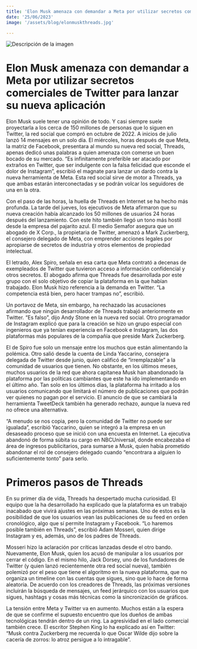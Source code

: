 ```yaml
---
title: 'Elon Musk amenaza con demandar a Meta por utilizar secretos comerciales de Twitter para lanzar su nueva aplicación'
date: '25/06/2023'
image: '/assets/blog/elonmuskthreads.jpg'

---
```

<Image src="/assets/blog/elonmuskthreads.jpg" alt="Descripción de la imagen" width={1000} height={1000} className="mb-4 w-100 image-blog-section"/>

<h1 className="text-title-blog-section mb-4">Elon Musk amenaza con demandar a Meta por utilizar secretos comerciales de Twitter para lanzar su nueva aplicación</h1>


Elon Musk suele tener una opinión de todo. Y casi siempre suele proyectarla a los cerca de 150 millones de personas que lo siguen en Twitter, la red social que compró en octubre de 2022. A inicios de julio lanzó 14 mensajes en un solo día. El miércoles, horas después de que Meta, la matriz de Facebook, presentara al mundo su nueva red social, Threads, apenas dedicó unas palabras a quien amenaza con comerse un buen bocado de su mercado. “Es infinitamente preferible ser atacado por extraños en Twitter, que ser indulgente con la falsa felicidad que esconde el dolor de Instagram”, escribió el magnate para lanzar un dardo contra la nueva herramienta de Meta. Esta red social sirve de motor a Threads, ya que ambas estarán interconectadas y se podrán volcar los seguidores de una en la otra.

Con el paso de las horas, la huella de Threads en Internet se ha hecho más profunda. La tarde del jueves, los ejecutivos de Meta afirmaron que su nueva creación había alcanzado los 50 millones de usuarios 24 horas después del lanzamiento. Con este hito también llegó un tono más hostil desde la empresa del pajarito azul. El medio Semafor asegura que un abogado de X Corp., la propietaria de Twitter, amenazó a Mark Zuckerberg, el consejero delegado de Meta, con emprender acciones legales por apropiarse de secretos de industria y otros elementos de propiedad intelectual.

El letrado, Alex Spiro, señala en esa carta que Meta contrató a decenas de exempleados de Twitter que tuvieron acceso a información confidencial y otros secretos. El abogado afirma que Threads fue desarrollada por este grupo con el solo objetivo de copiar la plataforma en la que habían trabajado. Elon Musk hizo referencia a la demanda en Twitter. “La competencia está bien, pero hacer trampas no”, escribió.



Un portavoz de Meta, sin embargo, ha rechazado las acusaciones afirmando que ningún desarrollador de Threads trabajó anteriormente en Twitter. “Es falso”, dijo Andy Stone en la nueva red social. Otro programador de Instagram explicó que para la creación se hizo un grupo especial con ingenieros que ya tenían experiencia en Facebook e Instagram, las dos plataformas más populares de la compañía que preside Mark Zuckerberg.

El de Spiro fue solo un mensaje entre los muchos que están alimentando la polémica. Otro salió desde la cuenta de Linda Yaccarino, consejera delegada de Twitter desde junio, quien calificó de “irremplazable” a la comunidad de usuarios que tienen. No obstante, en los últimos meses, muchos usuarios de la red que ahora capitanea Musk han abandonado la plataforma por las políticas cambiantes que este ha ido implementando en el último año. Tan solo en los últimos días, la plataforma ha irritado a los usuarios comunicando que limitará el número de publicaciones que podrán ver quienes no pagan por el servicio. El anuncio de que se cambiará la herramienta TweetDeck también ha generado rechazo, aunque la nueva red no ofrece una alternativa.

“A menudo se nos copia, pero la comunidad de Twitter no puede ser igualada”, escribió Yaccarino, quien se integró a la empresa en un desaseado proceso que se inició con una encuesta en Internet. La ejecutiva abandonó de forma súbita su cargo en NBCUniversal, donde encabezaba el área de ingresos publicitarios, para sumarse a Musk, quien había prometido abandonar el rol de consejero delegado cuando “encontrara a alguien lo suficientemente tonto” para serlo.



# Primeros pasos de Threads

En su primer día de vida, Threads ha despertado mucha curiosidad. El equipo que la ha desarrollado ha explicado que la plataforma es un trabajo inacabado que vivirá ajustes en las próximas semanas. Uno de estos es la posibilidad de que los usuarios vean las publicaciones de su feed en orden cronológico, algo que sí permite Instagram y Facebook. “Lo haremos posible también en Threads”, escribió Adam Mosseri, quien dirige Instagram y es, además, uno de los padres de Threads.

Mosseri hizo la aclaración por críticas lanzadas desde el otro bando. Nuevamente, Elon Musk, quien los acusó de manipular a los usuarios por cerrar el código. En el mismo hilo, Jack Dorsey, uno de los fundadores de Twitter (y quien lanzó recientemente otra red social nueva), también polemizó por el peso que tiene el algoritmo en la nueva plataforma, que no organiza un timeline con las cuentas que sigues, sino que lo hace de forma aleatoria. De acuerdo con los creadores de Threads, las próximas versiones incluirán la búsqueda de mensajes, un feed jerárquico con los usuarios que sigues, hashtags y cosas más técnicas como la sincronización de gráficos.

La tensión entre Meta y Twitter va en aumento. Muchos están a la espera de que se confirme el supuesto encuentro que los dueños de ambas tecnológicas tendrán dentro de un ring. La agresividad en el lado comercial también crece. El escritor Stephen King lo ha explicado así en Twitter: “Musk contra Zuckerberg me recuerda lo que Oscar Wilde dijo sobre la cacería de zorros: lo atroz persigue a lo intragable”.
